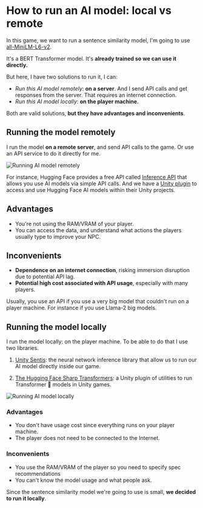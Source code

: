 # How to run an AI model: local vs remote

In this game, we want to run a sentence similarity model, I'm going to use [all-MiniLM-L6-v2](https://huggingface.co/sentence-transformers/all-MiniLM-L6-v2).

It's a BERT Transformer model. It's **already trained so we can use it directly.**

But here, I have two solutions to run it, I can:

- *Run this AI model remotely*: **on a server**. And I send API calls and get responses from the server. That requires an internet connection.
- *Run this AI model locally*: **on the player machine.**

Both are valid solutions, **but they have advantages and inconvenients**.


## Running the model remotely

I run the model **on a remote server**, and send API calls to the game. Or use an API service to do it directly for me.

<img src="https://huggingface.co/datasets/huggingface-ml-4-games-course/course-images/resolve/main/en/unit1/unity/remote.jpg" alt="Running AI model remotely"/>

For instance, Hugging Face provides a free API called [Inference API](https://huggingface.co/inference-api) that allows you use AI models via simple API calls. And we have a [Unity plugin](https://huggingface.co/blog/unity-api) to access and use Hugging Face AI models within their Unity projects.


## Advantages

- You're not using the RAM/VRAM of your player.
- You can access the data, and understand what actions the players usually type to improve your NPC. 

## Inconvenients

- **Dependence on an internet connection**, risking immersion disruption due to potential API lag.
- **Potential high cost associated with API usage**, especially with many players.


Usually, you use an API if you use a very big model that couldn't run on a player machine. For instance if you use Llama-2 big models.



## Running the model locally

I run the model locally: on the player machine. To be able to do that I use two libraries.

1. [Unity Sentis](https://docs.unity3d.com/Packages/com.unity.sentis@latest): the neural network inference library that allow us to run our AI model directly inside our game.

2. [The Hugging Face Sharp Transformers](https://github.com/huggingface/sharp-transformers): a Unity plugin of utilities to run Transformer 🤗 models in Unity games.


<img src="https://huggingface.co/datasets/huggingface-ml-4-games-course/course-images/resolve/main/en/unit1/unity/local.jpg" alt="Running AI model locally"/>


### Advantages

- You don't have usage cost since everything runs on your player machine.
- The player does not need to be connected to the Internet.


### Inconvenients

- You use the RAM/VRAM of the player so you need to specify spec recommendations 
- You can't know the model usage and what people ask.



Since the sentence similarity model we're going to use is small, **we decided to run it locally**.
